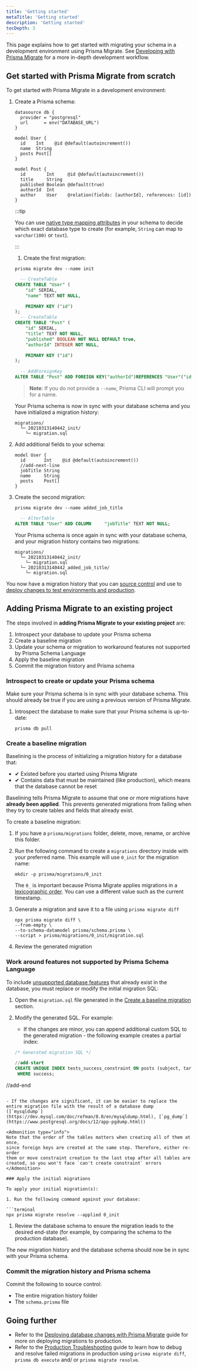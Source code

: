 ```yaml
---
title: 'Getting started'
metaTitle: 'Getting started'
description: 'Getting started'
tocDepth: 3
---
```


<TopBlock title={frontMatter.title}>

This page explains how to get started with migrating your schema in a development environment using Prisma Migrate. See [Developing with Prisma Migrate](/orm/prisma-migrate) for a more in-depth development workflow.

</TopBlock>

## Get started with Prisma Migrate from scratch

To get started with Prisma Migrate in a development environment:

1.  Create a Prisma schema:

    ```prisma file=schema.prisma showLineNumbers
    datasource db {
      provider = "postgresql"
      url      = env("DATABASE_URL")
    }
    
    model User {
      id    Int    @id @default(autoincrement())
      name  String
      posts Post[]
    }
    
    model Post {
      id        Int     @id @default(autoincrement())
      title     String
      published Boolean @default(true)
      authorId  Int
      author    User    @relation(fields: [authorId], references: [id])
    }
    ```

    :::tip

    You can use [native type mapping attributes](/orm/prisma-migrate/workflows/native-database-types) in your schema to decide which exact database type to create (for example, `String` can map to `varchar(100)` or `text`).

    :::

    <!-- prettier-ignore-start -->

    1.  Create the first migration:

    <CodeWithResult showText="Show migration SQL" hideText="Hide migration SQL">

    <cmd>

    ```terminal
    prisma migrate dev --name init
    ```

    </cmd>

    <cmdResult>

    ```sql no-copy
      -- CreateTable
    CREATE TABLE "User" (
        "id" SERIAL,
        "name" TEXT NOT NULL,

        PRIMARY KEY ("id")
    );
      -- CreateTable
    CREATE TABLE "Post" (
        "id" SERIAL,
        "title" TEXT NOT NULL,
        "published" BOOLEAN NOT NULL DEFAULT true,
        "authorId" INTEGER NOT NULL,

        PRIMARY KEY ("id")
    );

      -- AddForeignKey
    ALTER TABLE "Post" ADD FOREIGN KEY("authorId")REFERENCES "User"("id") ON DELETE CASCADE ON UPDATE CASCADE;
    ```

    </cmdResult>

    > **Note**: If you do not provide a `--name`, Prisma CLI will prompt you for a name.

    </CodeWithResult>

    Your Prisma schema is now in sync with your database schema and you have initialized a migration history:

    ```
    migrations/
      └─ 20210313140442_init/
        └─ migration.sql
    ```

1.  Add additional fields to your schema:

    ```prisma highlight=3;add
    model User {
      id       Int    @id @default(autoincrement())
      //add-next-line
      jobTitle String
      name     String
      posts    Post[]
    }
    ```

1.  Create the second migration:

    <CodeWithResult showText="Show migration SQL" hideText="Hide migration SQL">

    <cmd>

    ```terminal
    prisma migrate dev --name added_job_title
    ```

    </cmd>

    <cmdResult>

    ```sql no-copy
      -- AlterTable
    ALTER TABLE "User" ADD COLUMN     "jobTitle" TEXT NOT NULL;
    ```

    </cmdResult>

    </CodeWithResult>

    Your Prisma schema is once again in sync with your database schema, and your migration history contains two migrations:

    ```
    migrations/
      └─ 20210313140442_init/
        └─ migration.sql
      └─ 20210313140442_added_job_title/
        └─ migration.sql
    ```

<!-- prettier-ignore-end -->

You now have a migration history that you can [source control](/orm/prisma-migrate/understanding-prisma-migrate/migration-histories#committing-the-migration-history-to-source-control) and use to [deploy changes to test environments and production](/orm/prisma-migrate/workflows/development-and-production#production-and-testing-environments).

## Adding Prisma Migrate to an existing project

The steps involved in **adding Prisma Migrate to your existing project** are:

1. Introspect your database to update your Prisma schema
1. Create a baseline migration
1. Update your schema or migration to workaround features not supported by Prisma Schema Language
1. Apply the baseline migration
1. Commit the migration history and Prisma schema

### Introspect to create or update your Prisma schema

Make sure your Prisma schema is in sync with your database schema. This should already be true if you are using a previous version of Prisma Migrate.

1. Introspect the database to make sure that your Prisma schema is up-to-date:

   ```terminal
   prisma db pull
   ```

### Create a baseline migration

Baselining is the process of initializing a migration history for a database that:

- ✔ Existed before you started using Prisma Migrate
- ✔ Contains data that must be maintained (like production), which means that the database cannot be reset

Baselining tells Prisma Migrate to assume that one or more migrations have **already been applied**. This prevents generated migrations from failing when they try to create tables and fields that already exist.

To create a baseline migration:

1. If you have a `prisma/migrations` folder, delete, move, rename, or archive this folder.

1. Run the following command to create a `migrations` directory inside with your preferred name. This example will use `0_init` for the migration name:

   ```terminal
   mkdir -p prisma/migrations/0_init
   ```

   <Admonition>

   The `0_` is important because Prisma Migrate applies migrations in a [lexicographic order](https://en.wikipedia.org/wiki/Lexicographic_order). You can use a different value such as the current timestamp.

   </Admonition>

1. Generate a migration and save it to a file using `prisma migrate diff`

   ```terminal no-lines
   npx prisma migrate diff \
   --from-empty \
   --to-schema-datamodel prisma/schema.prisma \
   --script > prisma/migrations/0_init/migration.sql
   ```

1. Review the generated migration

### Work around features not supported by Prisma Schema Language

To include [unsupported database features](/orm/prisma-migrate/workflows/unsupported-database-features) that already exist in the database, you must replace or modify the initial migration SQL:

1. Open the `migration.sql` file generated in the [Create a baseline migration](#create-a-baseline-migration) section.

1. Modify the generated SQL. For example:

   - If the changes are minor, you can append additional custom SQL to the generated migration - the following example creates a partial index:

   ```sql highlight=3,4;add
   /* Generated migration SQL */

   //add-start
   CREATE UNIQUE INDEX tests_success_constraint ON posts (subject, target)
    WHERE success;
  //add-end
   ```

   - If the changes are significant, it can be easier to replace the entire migration file with the result of a database dump ([`mysqldump`](https://dev.mysql.com/doc/refman/8.0/en/mysqldump.html), [`pg_dump`](https://www.postgresql.org/docs/12/app-pgdump.html))

<Admonition type="info">
  Note that the order of the tables matters when creating all of them at once,
  since foreign keys are created at the same step. Therefore, either re-order
  them or move constraint creation to the last step after all tables are
  created, so you won't face `can't create constraint` errors
</Admonition>

### Apply the initial migrations

To apply your initial migration(s):

1. Run the following command against your database:

   ```terminal
   npx prisma migrate resolve --applied 0_init
   ```

1. Review the database schema to ensure the migration leads to the desired end-state (for example, by comparing the schema to the production database).

The new migration history and the database schema should now be in sync with your Prisma schema.

### Commit the migration history and Prisma schema

Commit the following to source control:

- The entire migration history folder
- The `schema.prisma` file

## Going further

- Refer to the [Deploying database changes with Prisma Migrate](/orm/prisma-client/deployment/deploy-database-changes-with-prisma-migrate) guide for more on deploying migrations to production.
- Refer to the [Production Troubleshooting](/orm/prisma-migrate/workflows/patching-and-hotfixing#fixing-failed-migrations-with-migrate-diff-and-db-execute) guide to learn how to debug and resolve failed migrations in production using `prisma migrate diff`, `prisma db execute` and/ or `prisma migrate resolve`.
